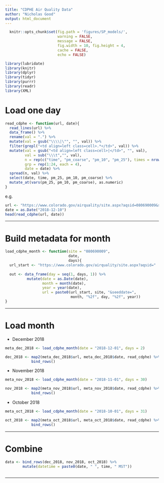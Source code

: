 ```yaml
---
title: "CDPHE Air Quality Data"
author: "Nicholas Good"
output: html_document
---
```


```r
  knitr::opts_chunk$set(fig.path = 'figures/SP_models/',
                        warning = FALSE,
                        message = FALSE,
                        fig.width = 10, fig.height = 4,
                        cache = FALSE,
                        echo = FALSE)
```

```r
library(lubridate)
library(knitr)
library(dplyr)
library(tidyr)
library(purrr)
library(readr)
library(XML)
```

# Load one day

```r
read_cdphe <- function(url, date){
  read_lines(url) %>%
  data_frame() %>%
  rename(val = ".") %>%
  mutate(val = gsub("\\\\|\"", "", val)) %>%
  filter(grepl("<td align=left class=cell>.*</td>", val)) %>%
  mutate(val = gsub("<td align=left class=cell>|</td>", "", val),
         val = sub("\\\t","", val),
         n = rep(c("time", "pm_coarse", "pm_10", "pm_25"), times = nrow(.) / 4),
         grp = rep(1:24, each = 4),
         date = date) %>%
  spread(n, val) %>%
  select(date, time, pm_25, pm_10, pm_coarse) %>%
  mutate_at(vars(pm_25, pm_10, pm_coarse), as.numeric)
}
```

e.g.

```r
url <- "https://www.colorado.gov/airquality/site.aspx?aqsid=080690009&seeddate=12%2f10%2f2018"
date = as.Date("2018-12-10")
head(read_cdphe(url, date))
```

---

# Build metadata for month

```r
load_cdphe_month <- function(site = "080690009",
                             date,
                             days){
  url_start <- "https://www.colorado.gov/airquality/site.aspx?aqsid="
  
  out <- data_frame(day = seq(1, days, 1)) %>%
          mutate(date = as.Date(date),
                 month = month(date),
                 year = year(date),
                 url = paste0(url_start, site, "&seeddate=",
                              month, "%2f", day, "%2f", year))
}
```

---

# Load month

* December 2018

```r
meta_dec_2018 <- load_cdphe_month(date = "2018-12-01", days = 2)

dec_2018 <- map2(meta_dec_2018$url, meta_dec_2018$date, read_cdphe) %>%
            bind_rows()
```

* November 2018

```r
meta_nov_2018 <- load_cdphe_month(date = "2018-11-01", days = 30)

nov_2018 <- map2(meta_nov_2018$url, meta_nov_2018$date, read_cdphe) %>%
            bind_rows()
```

* October 2018

```r
meta_oct_2018 <- load_cdphe_month(date = "2018-10-01", days = 31)

oct_2018 <- map2(meta_oct_2018$url, meta_oct_2018$date, read_cdphe) %>%
            bind_rows()
```

---

# Combine

```r
data <- bind_rows(dec_2018, nov_2018, oct_2018) %>%
        mutate(datetime = paste0(date, " ", time, " MST"))
        
```

---
